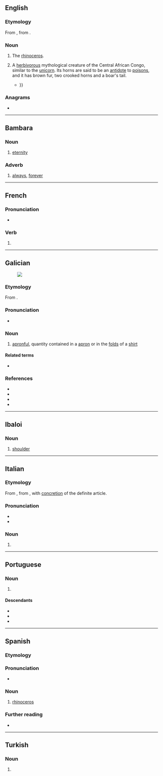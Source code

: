 {{also|abadá|Abadã}}
==English==

===Etymology===
From {{bor|en|pt|abada||female rhinoceros}}, from {{der|en|ms|badak||rhinoceros}}.

===Noun===
{{en-noun}}

# {{lb|en|obsolete}} The [[rhinoceros]].
# {{lb|en|mythology}} A [[herbivorous]] mythological creature of the Central African Congo, similar to the [[unicorn]]. Its horns are said to be an [[antidote]] to [[poison]]s, and it has brown fur, two crooked horns and a boar's tail.
#* {{quote-book|en|year=1864|author=William Winwood Reade|title=Savage Africa|page=373|passage=It is certain that the unicorn is not to be confounded with the '''abada''', about which they usually dispute; this one may see by the difference of their names, as well as by the difference of their body and parts {{...}}}}

===Anagrams===
* {{anagrams|en|a=aaabd|baaad}}

----

==Bambara==

===Noun===
{{head|bm|noun}}

# [[eternity]]

===Adverb===
{{head|bm|adverb}}

# [[always]], [[forever]]

----

==French==

===Pronunciation===
* {{homophones|fr|abadas|abadât}}

===Verb===
{{head|fr|verb form}}

# {{inflection of|fr|abader||3|s|phis}}

----

==Galician==
[[File:A fair Puritan.png|thumb|upright|]]

===Etymology===
From {{suffix|gl|aba|ada|t1=apron|t2=~ful}}.

===Pronunciation===
* {{IPA|gl|/aˈβaða̝/}}

===Noun===
{{gl-noun|f}}

# [[apronful]], quantity contained in a [[apron]] or in the [[fold]]s of a [[shirt]]

====Related terms====
* {{l|gl|aba}}

===References===
* {{R:DDLG}}
* {{R:TILG}}
* {{R:TLPGP}}
* {{R:RAG}}

----

==Ibaloi==

===Noun===
{{head|ibl|noun}}

# {{lb|ibl|anatomy}} [[shoulder]]

----

==Italian==

===Etymology===
From {{bor|it|pt|abada||female rhinoceros}}, from {{m|pt|[[a]] [[bada]]||the rhinoceros}}, with [[concretion]] of the definite article.

===Pronunciation===
* {{it-IPA|abàda}}
* {{hyph|it|a|bà|da}}

===Noun===
{{it-noun|mf|mpl=abadi|fpl=abade}}

# {{alt form|it|bada|t=[[rhinoceros]]}}

----

==Portuguese==

===Noun===
{{pt-noun|f}}

# {{alternative form of|pt|bada|gloss=rhinoceros}}

====Descendants====
* {{desc|en|abada|bor=1}}
* {{desc|it|abada|bor=1}}
* {{desc|es|abada|bor=1}}

----

==Spanish==

===Etymology===
{{bor|es|pt|abada}}

===Pronunciation===
* {{audio|es|LL-Q1321 (spa)-Millars-abada.wav|Audio (Spain)}}

===Noun===
{{es-noun|f}}

# {{lb|es|obsolete}} [[rhinoceros]]
#: {{syn|es|rinoceronte}}

===Further reading===
* {{R:DRAE}}

----

==Turkish==

===Noun===
{{head|tr|noun form}}

# {{inflection of|tr|aba||loc|s}}